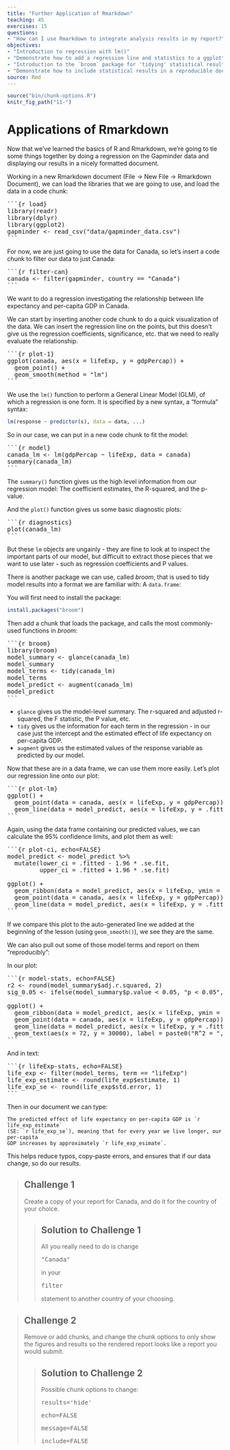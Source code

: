 ```yaml
---
title: "Further Application of Rmarkdown"
teaching: 45
exercises: 15
questions:
- "How can I use Rmarkdown to integrate analysis results in my report?"
objectives:
- "Introduction to regression with lm()"
- "Demonstrate how to add a regression line and statistics to a ggplot"
- "Introduction to the `broom` package for 'tidying' statistical results"
- "Demonstrate how to include statistical results in a reproducible document"
source: Rmd
---
```


```r
source("bin/chunk-options.R")
knitr_fig_path("11-")
```

# Applications of Rmarkdown

Now that we've learned the basics of R and Rmarkdown, we're going to tie some 
things together by doing a regression on the Gapminder data and displaying our
results in a nicely formatted document.

Working in a new Rmarkdown document (File -> New File -> Rmarkdown Document), 
we can load the libraries that we are going to use, and load the data in 
a code chunk:

<pre>
&#96;&#96;&#96;{r load}
library(readr)
library(dplyr)
library(ggplot2)
gapminder <- read_csv("data/gapminder_data.csv")
&#96;&#96;&#96;
</pre>

For now, we are just going to use the data for Canada, so let's insert a code
chunk to filter our data to just Canada:

<pre>
&#96;&#96;&#96;{r filter-can}
canada <- filter(gapminder, country == "Canada")
&#96;&#96;&#96;
</pre>

We want to do a regression investigating the relationship between life
expectancy and per-capita GDP in Canada. 

We can start by inserting another code chunk to do a quick visualization of the
data. We can insert the regression line on the points, but this doesn't give us
the regression coefficients, significance, etc. that we need to really evaluate
the relationship.

<pre>
&#96;&#96;&#96;{r plot-1}
ggplot(canada, aes(x = lifeExp, y = gdpPercap)) + 
  geom_point() + 
  geom_smooth(method = "lm")
&#96;&#96;&#96;
</pre>

We use the `lm()` function to perform a General Linear Model (GLM), of which 
a regression is one form. It is specified by a new syntax, a "formula" syntax:

```r
lm(response ~ predictor(s), data = data, ...)
```

So in our case, we can put in a new code chunk to fit the model: 

<pre>
&#96;&#96;&#96;{r model}
canada_lm <- lm(gdpPercap ~ lifeExp, data = canada)
summary(canada_lm)
&#96;&#96;&#96;
</pre>

The `summary()` function gives us the high level information from our regression 
model: The coefficient estimates, the R-squared, and the p-value.

And the `plot()` function gives us some basic diagnostic plots:

<pre>
&#96;&#96;&#96;{r diagnostics}
plot(canada_lm)
&#96;&#96;&#96;
</pre>

But these `lm` objects are ungainly - they are fine to look at to inspect the 
important parts of our model, but difficult to extract those pieces that we 
want to use later - such as regression coefficients and P values.

There is another package we can use, called *broom*, that is used to tidy
model results into a format we are familiar with: A `data.frame`:

You will first need to install the package:

```r
install.packages("broom")
```

Then add a chunk that loads the package, and calls the most commonly-used
functions in *broom*:

<pre>
&#96;&#96;&#96;{r broom}
library(broom)
model_summary <- glance(canada_lm)
model_summary
model_terms <- tidy(canada_lm)
model_terms
model_predict <- augment(canada_lm)
model_predict
&#96;&#96;&#96;
</pre>

- `glance` gives us the model-level summary. The r-squared and adjusted r-squared, 
the F statistic, the P value, etc.
- `tidy` gives us the information for each term in the regression - in our 
case just the intercept and the estimated effect of life expectancy on per-capita GDP.
- `augment` gives us the estimated values of the response variable as predicted
by our model.

Now that these are in a data frame, we can use them more easily. Let's plot our 
regression line onto our plot:

<pre>
&#96;&#96;&#96;{r plot-lm}
ggplot() + 
  geom_point(data = canada, aes(x = lifeExp, y = gdpPercap)) + 
  geom_line(data = model_predict, aes(x = lifeExp, y = .fitted))
&#96;&#96;&#96;
</pre>

Again, using the data frame containing our predicted values, we can calculate
the 95% confidence limits, and plot them as well:

<pre>
&#96;&#96;&#96;{r plot-ci, echo=FALSE}
model_predict <- model_predict %>% 
  mutate(lower_ci = .fitted - 1.96 * .se.fit, 
         upper_ci = .fitted + 1.96 * .se.fit)

ggplot() + 
  geom_ribbon(data = model_predict, aes(x = lifeExp, ymin = lower_ci, ymax = upper_ci), alpha = 0.2) + 
  geom_point(data = canada, aes(x = lifeExp, y = gdpPercap)) + 
  geom_line(data = model_predict, aes(x = lifeExp, y = .fitted))
&#96;&#96;&#96;
</pre>

If we compare this plot to the auto-generated line we added at the beginning of 
the lesson (using `geom_smooth()`), we see they are the same.

We can also pull out some of those model terms and report on them "reproducibly":

In our plot:

<pre>
&#96;&#96;&#96;{r model-stats, echo=FALSE}
r2 <- round(model_summary$adj.r.squared, 2)
sig_0.05 <- ifelse(model_summary$p.value < 0.05, "p < 0.05", "p > 0.05")

ggplot() + 
  geom_ribbon(data = model_predict, aes(x = lifeExp, ymin = lower_ci, ymax = upper_ci), alpha = 0.2) + 
  geom_point(data = canada, aes(x = lifeExp, y = gdpPercap)) + 
  geom_line(data = model_predict, aes(x = lifeExp, y = .fitted)) + 
  geom_text(aes(x = 72, y = 30000), label = paste0("R^2 = ", r2, "; ", sig_0.05))
&#96;&#96;&#96;
</pre>

And in text:

<pre>
&#96;&#96;&#96;{r lifeExp-stats, echo=FALSE}
life_exp <- filter(model_terms, term == "lifeExp")
life_exp_estimate <- round(life_exp$estimate, 1)
life_exp_se <- round(life_exp$std.error, 1)
&#96;&#96;&#96;
</pre>

Then in our document we can type:

```
The predicted effect of life expectancy on per-capita GDP is `r life_exp_estimate` 
(SE: `r life_exp_se`), meaning that for every year we live longer, our per-capita 
GDP increases by approximately `r life_exp_esimate`.
```

This helps reduce typos, copy-paste errors, and ensures that if our data change, 
so do our results.


> ## Challenge 1
>
> Create a copy of your report for Canada, and do it for the country of your choice.
> 
> > ## Solution to Challenge 1
> > 
> > All you really need to do is change <pre>"Canada"</pre> in your
> > <pre>filter</pre> statement to another country of your choosing.
> 

> ## Challenge 2
>
> Remove or add chunks, and change the chunk options to only show the figures 
> and results so the rendered report looks like a report you would submit.
> 
> > ## Solution to Challenge 2
> > 
> > Possible chunk options to change:
> > <pre>results='hide'</pre>
> > <pre>echo=FALSE</pre>
> > <pre>message=FALSE</pre>
> > <pre>include=FALSE</pre>
> 

